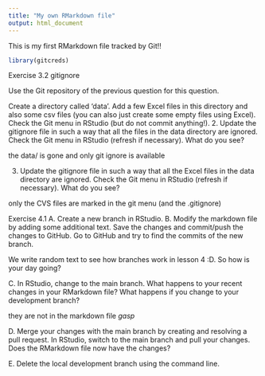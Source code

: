 ```yaml
---
title: "My own RMarkdown file"
output: html_document
---
```


This is my first RMarkdown file tracked by Git!!




```r
library(gitcreds)

```


Exercise 3.2
gitignore

Use the Git repository of the previous question for this question.

Create a directory called ‘data’. Add a few Excel files in this directory and also some csv files (you can also just create some empty files using Excel). Check the Git menu in RStudio (but do not commit anything!).
2. Update the gitignore file in such a way that all the files in the data directory are ignored. Check the Git menu in RStudio (refresh if necessary). What do you see?

the data/ is gone and only git ignore is available 

3. Update the gitignore file in such a way that all the Excel files in the data directory are ignored. Check the Git menu in RStudio (refresh if necessary). What do you see?

only the CVS files are marked in the git menu (and the .gitignore)



Exercise 4.1
A. Create a new branch in RStudio.
B. Modify the markdown file by adding some additional text. Save the changes and commit/push the changes to GitHub. Go to GitHub and try to find the commits of the new branch.

We write random text to see how branches work in lesson 4 :D.
So how is your day going?

C. In RStudio, change to the main branch. What happens to your recent changes in your RMarkdown file? What happens if you change to your development branch?

they are not in the markdown file *gasp*

D. Merge your changes with the main branch by creating and resolving a pull request. In RStudio, switch to the main branch and pull your changes. Does the RMarkdown file now have the changes?



E. Delete the local development branch using the command line.





